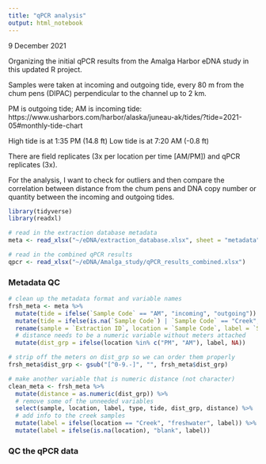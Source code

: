 ```yaml
---
title: "qPCR analysis"
output: html_notebook
---
```


9 December 2021


Organizing the initial qPCR results from the Amalga Harbor eDNA study in this updated R project.

Samples were taken at incoming and outgoing tide, every 80 m from the chum pens (DIPAC) perpendicular to the channel up to 2 km.

PM is outgoing tide; AM is incoming tide:
https://www.usharbors.com/harbor/alaska/juneau-ak/tides/?tide=2021-05#monthly-tide-chart

High tide is at 1:35 PM (14.8 ft)
Low tide is at 7:20 AM (-0.8 ft)

There are field replicates (3x per location per time [AM/PM]) and qPCR replicates (3x).


For the analysis, I want to check for outliers and then compare the correlation between distance from the chum pens and DNA copy number or quantity between the incoming and outgoing tides.




```r
library(tidyverse)
library(readxl)

```


```r
# read in the extraction database metadata
meta <- read_xlsx("~/eDNA/extraction_database.xlsx", sheet = "metadata")

# read in the combined qPCR results
qpcr <- read_xlsx("~/eDNA/Amalga_study/qPCR_results_combined.xlsx")

```


### Metadata QC

```r
# clean up the metadata format and variable names
frsh_meta <- meta %>%
  mutate(tide = ifelse(`Sample Code` == "AM", "incoming", "outgoing")) %>%
  mutate(tide = ifelse(is.na(`Sample Code`) | `Sample Code` == "Creek", NA, tide)) %>%
  rename(sample = `Extraction ID`, location = `Sample Code`, label = `Sample Label`, type = `Sample_type`) %>%
  # distance needs to be a numeric variable without meters attached
  mutate(dist_grp = ifelse(location %in% c("PM", "AM"), label, NA))

# strip off the meters on dist_grp so we can order them properly
frsh_meta$dist_grp <- gsub("[^0-9.-]", "", frsh_meta$dist_grp)

# make another variable that is numeric distance (not character)
clean_meta <- frsh_meta %>%
  mutate(distance = as.numeric(dist_grp)) %>%
  # remove some of the unneeded variables
  select(sample, location, label, type, tide, dist_grp, distance) %>%
  # add info to the creek samples
  mutate(label = ifelse(location == "Creek", "freshwater", label)) %>%
  mutate(label = ifelse(is.na(location), "blank", label))


```


### QC the qPCR data




